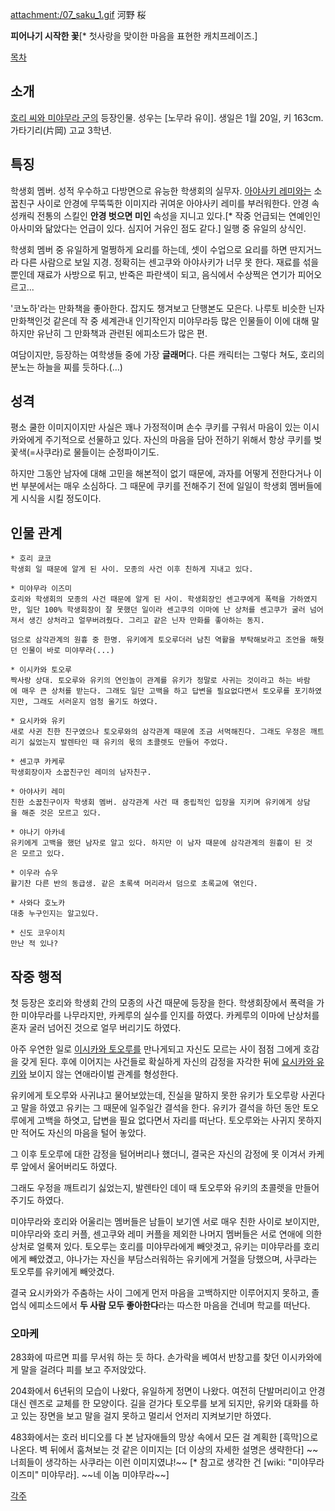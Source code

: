 attachment:/07_saku_1.gif
河野 桜

'''피어나기 시작한 꽃'''[* 첫사랑을 맞이한 마음을 표현한 캐치프레이즈.]

[[목차]]

== 소개 ==
[[호리 씨와 미야무라 군]]의 등장인물. 성우는 [노무라 유이].
생일은 1월 20일, 키 163cm.
가타기리(片岡) 고교 3학년.

== 특징 ==
학생회 멤버. 성적 우수하고 다방면으로 유능한 학생회의 실무자. [[아야사키 레미]]와는 소꿉친구 사이로 안경에 무뚝뚝한 이미지라 귀여운 아야사키 레미를 부러워한다. 안경 속성캐릭 전통의 스킬인 '''안경 벗으면 미인''' 속성을 지니고 있다.[* 작중 언급되는 연예인인 아사미와 닮았다는 언급이 있다. 심지어 거유인 점도 같다.] 일행 중 유일의 상식인.

학생회 멤버 중 유일하게 멀쩡하게 요리를 하는데, 셋이 수업으로 요리를 하면 딴지거느라 다른 사람으로 보일 지경. 정확히는 센고쿠와 아야사키가 너무 못 한다. 재료를 섞을 뿐인데 재료가 사방으로 튀고, 반죽은 파란색이 되고, 음식에서 수상쩍은 연기가 피어오르고...

'코노하'라는 만화책을 좋아한다. 잡지도 챙겨보고 단행본도 모은다. 나루토 비슷한 닌자 만화책인것 같은데 작 중 세계관내 인기작인지 미야무라등 많은 인물들이 이에 대해 말하지만 유난히 그 만화책과 관련된 에피소드가 많은 편. 

여담이지만, 등장하는 여학생들 중에 가장 '''글래머'''다. 다른 캐릭터는 그렇다 쳐도, 호리의 분노는 하늘을 찌를 듯하다.(…)

== 성격 ==
평소 쿨한 이미지이지만 사실은 꽤나 가정적이며 손수 쿠키를 구워서 마음이 있는 이시카와에게 주기적으로 선물하고 있다. 자신의 마음을 담아 전하기 위해서 항상 쿠키를 벚꽃색(=사쿠라)로 물들이는 순정파이기도.

하지만 그동안 남자에 대해 고민을 해본적이 없기 때문에, 과자를 어떻게 전한다거나 이번 부분에서는 매우 소심하다. 그 때문에 쿠키를 전해주기 전에 일일이 학생회 멤버들에게 시식을 시킬 정도이다.

== 인물 관계 ==
 * 호리 쿄코
 학생회 일 때문에 알게 된 사이. 모종의 사건 이후 친하게 지내고 있다.

 * 미야무라 이즈미
 호리와 학생회의 모종의 사건 때문에 알게 된 사이. 학생회장인 센고쿠에게 폭력을 가하였지만, 일단 100% 학생회장이 잘 못했던 일이라 센고쿠의 이마에 난 상처를 센고쿠가 굴러 넘어져서 생긴 상처라고 얼무버려줬다. 그리고 같은 닌자 만화를 좋아하는 동지.

 덤으로 삼각관계의 원흉 중 한명. 유키에게 토오루더러 남친 역활을 부탁해보라고 조언을 해줫던 인물이 바로 미야무라(...)

 * 이시카와 토오루
 짝사랑 상대. 토오루와 유키의 연인놀이 관계를 유키가 정말로 사귀는 것이라고 하는 바람에 매우 큰 상처를 받는다. 그래도 일단 고백을 하고 답변을 필요없다면서 토오루를 포기하였지만, 그래도 서러운지 엄청 울기도 하였다.

 * 요시카와 유키
 새로 사귄 친한 친구였으나 토오루와의 삼각관계 때문에 조금 서먹해진다. 그래도 우정은 깨트리기 싫었는지 발렌타인 때 유키의 몫의 초콜렛도 만들어 주었다.

 * 센고쿠 카케루
 학생회장이자 소꿉친구인 레미의 남자친구.

 * 아야사키 레미
 친한 소꿉친구이자 학생회 멤버. 삼각관계 사건 때 중립적인 입장을 지키며 유키에게 상담을 해준 것은 모르고 있다.

 * 야나기 아카네
 유키에게 고백을 했던 남자로 알고 있다. 하지만 이 남자 때문에 삼각관계의 원흉이 된 것은 모르고 있다.

 * 이우라 슈우
 활기찬 다른 반의 동급생. 같은 초록색 머리라서 덤으로 초록교에 엮인다.

 * 사와다 호노카
 대충 누구인지는 알고있다.

 * 신도 코우이치
 만난 적 있나?


== 작중 행적 ==

첫 등장은 호리와 학생회 간의 모종의 사건 때문에 등장을 한다. 학생회장에서 폭력을 가한 미야무라를 나무라지만, 카케루의 실수를 인지를 하였다. 카케루의 이마에 난상처를 혼자 굴러 넘어진 것으로 얼무 버리기도 하였다.

아주 우연한 일로 [[이시카와 토오루]]를 만나게되고 자신도 모르는 사이 점점 그에게 호감을 갖게 된다. 후에 이어지는 사건들로 확실하게 자신의 감정을 자각한 뒤에 [[요시카와 유키]]와 보이지 않는 연애라이벌 관계를 형성한다.

유키에게 토오루와 사귀냐고 물어보았는데, 진실을 말하지 못한 유키가 토오루랑 사귄다고 말을 하였고 유키는 그 때문에 일주일간 결석을 한다. 유키가 결석을 하던 동안 토오루에게 고백을 하엿고, 답변을 필요 없다면서 자리를 떠난다. 토오루와는 사귀지 못하지만 적어도 자신의 마음을 털어 놓았다.

그 이후 토오루에 대한 감정을 털어버리나 했더니, 결국은 자신의 감정에 못 이겨서 카케루 앞에서 울어버리도 하였다.

그래도 우정을 깨트리기 싫었는지, 발렌타인 데이 때 토오루와 유키의 초콜렛을 만들어 주기도 하였다.

미야무라와 호리와 어울리는 멤버들은 남들이 보기엔 서로 매우 친한 사이로 보이지만, 미야무라와 호리 커플, 센고쿠와 레미 커플을 제외한 나머지 멤버들은 서로 연애에 의한 상처로 얼룩져 있다. 토오루는 호리를 미야무라에게 빼앗겻고, 유키는 미야무라를 호리에게 빼았겼고, 야나가는 자신을 부담스러워하는 유키에게 거절을 당했으며, 사쿠라는 토오루를 유키에게 빼앗겼다.  

결국 요시카와가 주춤하는 사이 그에게 먼저 마음을 고백하지만 이루어지지 못하고, 졸업식 에피소드에서 '''두 사람 모두 좋아한다'''라는 따스한 마음을 건네며 학교를 떠난다.

=== 오마케 ===
283화에 따르면 피를 무서워 하는 듯 하다. 손가락을 베여서 반창고를 찾던 이시카와에게 말을 걸려다 피를 보고 주저앉았다.

204화에서 6년뒤의 모습이 나왔다, 유일하게 정면이 나왔다. 여전히 단발머리이고 안경대신 렌즈로 교체를 한 모양이다. 길을 걷가다 토오루를 보게 되지만, 유키와 대화를 하고 있는 장면을 보고 말을 걸지 못하고 멀리서 언저리 지켜보기만 하였다.

483화에서는 호러 비디오를 다 본 남자애들의 망상 속에서 모든 걸 계획한 [흑막]으로 나온다. 벽 뒤에서 훔쳐보는 것 같은 이미지는 [더 이상의 자세한 설명은 생략한다] ~~너희들이 생각하는 사쿠라는 이런 이미지였냐!~~ [* 참고로 생각한 건 [wiki: "미야무라 이즈미" 미야무라]. ~~네 이놈 미야무라~~]

[[각주]]
